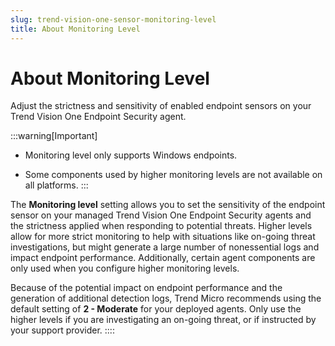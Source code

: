 ```yaml
---
slug: trend-vision-one-sensor-monitoring-level
title: About Monitoring Level
---
```

# About Monitoring Level

Adjust the strictness and sensitivity of enabled endpoint sensors on your Trend Vision One Endpoint Security agent.

:::warning[Important]

- Monitoring level only supports Windows endpoints.

- Some components used by higher monitoring levels are not available on all platforms.
:::

The **Monitoring level** setting allows you to set the sensitivity of the endpoint sensor on your managed Trend Vision One Endpoint Security agents and the strictness applied when responding to potential threats. Higher levels allow for more strict monitoring to help with situations like on-going threat investigations, but might generate a large number of nonessential logs and impact endpoint performance. Additionally, certain agent components are only used when you configure higher monitoring levels.

Because of the potential impact on endpoint performance and the generation of additional detection logs, Trend Micro recommends using the default setting of **2 - Moderate** for your deployed agents. Only use the higher levels if you are investigating an on-going threat, or if instructed by your support provider.
::::
